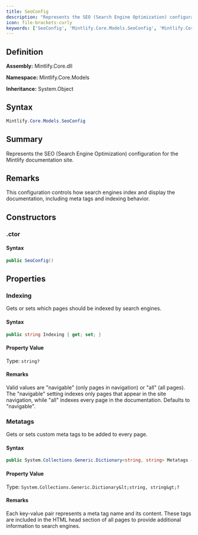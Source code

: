 ```yaml
---
title: SeoConfig
description: "Represents the SEO (Search Engine Optimization) configuration for the Mintlify documentation site."
icon: file-brackets-curly
keywords: ['SeoConfig', 'Mintlify.Core.Models.SeoConfig', 'Mintlify.Core.Models', 'class', 'System.Object']
---
```


## Definition

**Assembly:** Mintlify.Core.dll

**Namespace:** Mintlify.Core.Models

**Inheritance:** System.Object

## Syntax

```csharp
Mintlify.Core.Models.SeoConfig
```

## Summary

Represents the SEO (Search Engine Optimization) configuration for the Mintlify documentation site.

## Remarks

This configuration controls how search engines index and display the documentation,
            including meta tags and indexing behavior.

## Constructors

### .ctor

#### Syntax

```csharp
public SeoConfig()
```

## Properties

### Indexing

Gets or sets which pages should be indexed by search engines.

#### Syntax

```csharp
public string Indexing { get; set; }
```

#### Property Value

Type: `string?`

#### Remarks

Valid values are "navigable" (only pages in navigation) or "all" (all pages).
            The "navigable" setting indexes only pages that appear in the site navigation,
            while "all" indexes every page in the documentation. Defaults to "navigable".

### Metatags

Gets or sets custom meta tags to be added to every page.

#### Syntax

```csharp
public System.Collections.Generic.Dictionary<string, string> Metatags { get; set; }
```

#### Property Value

Type: `System.Collections.Generic.Dictionary&lt;string, string&gt;?`

#### Remarks

Each key-value pair represents a meta tag name and its content.
            These tags are included in the HTML head section of all pages
            to provide additional information to search engines.

